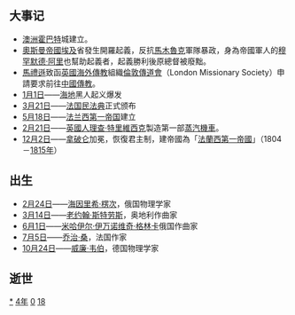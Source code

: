 {{yearTOC|1804|清'''[[嘉庆|嘉庆]]九年'''；越南'''[[嘉隆|嘉隆]]三年'''；日本'''[[享和|享和]]四年'''，'''[[文化_(年號)|文化]]元年'''}}
== 大事记 ==
* [[澳大利亚|澳洲]][[荷巴特|霍巴特]]城建立。
* [[奧斯曼帝國|奧斯曼帝國]][[埃及|埃及]]省發生開羅起義，反抗[[馬木魯克|馬木魯克]]軍隊暴政，身為帝國軍人的[[穆罕默德·阿里帕夏|穆罕默德·阿里]]也幫助起義者，起義勝利後原總督被廢黜。
* [[馬禮遜|馬禮遜]]致函[[英國|英國]][[海外傳教|海外傳教]]組織[[倫敦傳道會|倫敦傳道會]]（London Missionary Society）申請要求前往[[中國|中國]][[傳教|傳教]]。
* [[1月1日|1月1日]]——[[海地|海地]]黑人起义爆发
* [[3月21日|3月21日]]——[[法国|法国]][[民法典|民法典]]正式颁布
* [[5月18日|5月18日]]——[[法兰西第一帝国|法兰西第一帝国]]建立
* [[2月21日|2月21日]]——[[英國人|英國人]][[理查·特里維西克|理查·特里維西克]]製造第一部[[蒸汽機車|蒸汽機車]]。
* [[12月2日|12月2日]]——[[拿破仑·波拿巴|拿破仑]]加冕，恢復君主制，建帝國為「[[法蘭西第一帝國|法蘭西第一帝國]]」（1804－[[1815年|1815年]]）

== 出生 ==
* [[2月24日|2月24日]]——[[海因里希·楞次|海因里希·楞次]]，俄国物理学家
* [[3月14日|3月14日]]——[[老约翰·斯特劳斯|老约翰·斯特劳斯]]，奥地利作曲家
* [[6月1日|6月1日]]——[[米哈伊尔·伊万诺维奇·格林卡|米哈伊尔·伊万诺维奇·格林卡]]俄国作曲家
* [[7月5日|7月5日]]——[[乔治·桑|乔治·桑]]，法国作家
* [[10月24日|10月24日]]——[[威廉·韦伯|威廉·韦伯]]，德国物理学家

== 逝世 ==
{{Wikisource year mention}}
{{MonthTOC|1804年|逝世人物列表}}

[[Category:1804年|*]]
[[Category:1800年代|4年]]
[[Category:19世纪各年|0]]
[[Category:甲子年|18]]